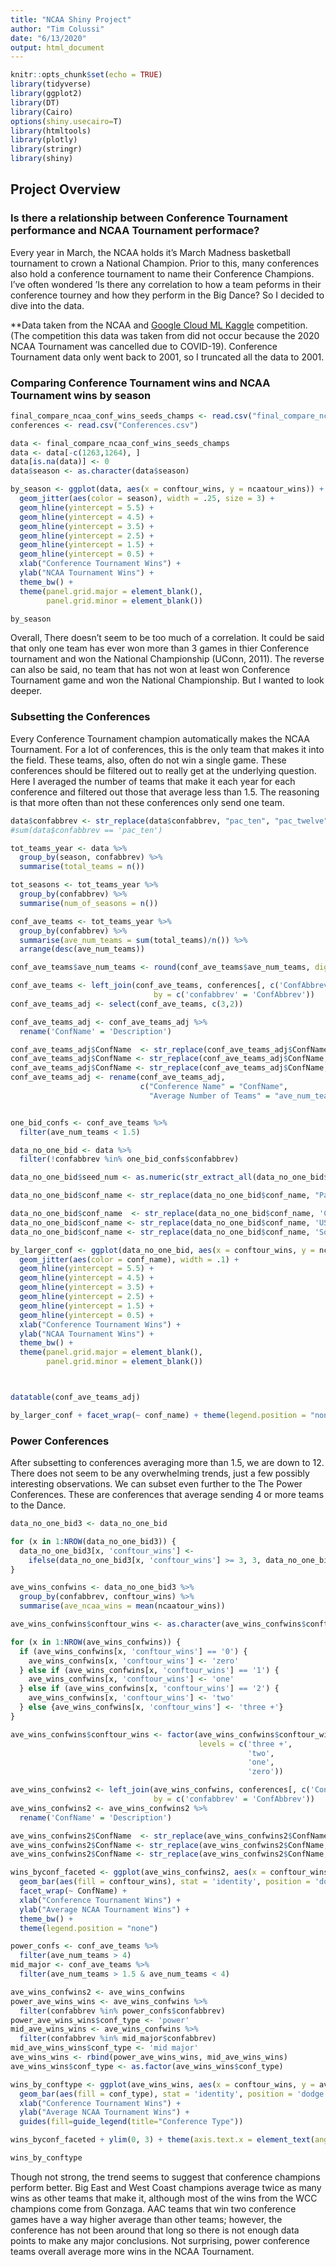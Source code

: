 ---
title: "NCAA Shiny Project"
author: "Tim Colussi"
date: "6/13/2020"
output: html_document
---

```{r setup, include=FALSE}
knitr::opts_chunk$set(echo = TRUE)
library(tidyverse)
library(ggplot2)
library(DT)
library(Cairo)
options(shiny.usecairo=T)
library(htmltools)
library(plotly)
library(stringr)
library(shiny)
```

## Project Overview

### Is there a relationship between Conference Tournament performance and NCAA Tournament performace?

Every year in March, the NCAA holds it's March Madness basketball tournament to crown a National Champion. Prior to this, many conferences also hold a conference tournament to name their Conference Champions. I've often wondered 'Is there any correlation to how a team peforms in their conference tourney and how they perform in the Big Dance? So I decided to dive into the data.

**Data taken from the NCAA and [Google Cloud ML Kaggle](https://www.kaggle.com/c/google-cloud-ncaa-march-madness-2020-division-1-mens-tournament/overview) competition. (The competition this data was taken from did not occur because the 2020 NCAA Tournament was cancelled due to COVID-19). Conference Tournament data only went back to 2001, so I truncated all the data to 2001.

### Comparing Conference Tournament wins and NCAA Tournament wins by season



```{r importing, echo=FALSE}
final_compare_ncaa_conf_wins_seeds_champs <- read.csv("final_compare_ncaa_conf_wins_seeds_champs.csv")
conferences <- read.csv("Conferences.csv")

data <- final_compare_ncaa_conf_wins_seeds_champs
data <- data[-c(1263,1264), ]
data[is.na(data)] <- 0
data$season <- as.character(data$season)

```

```{r overall plot, echo=FALSE, eval=TRUE }
by_season <- ggplot(data, aes(x = conftour_wins, y = ncaatour_wins)) + 
  geom_jitter(aes(color = season), width = .25, size = 3) + 
  geom_hline(yintercept = 5.5) + 
  geom_hline(yintercept = 4.5) + 
  geom_hline(yintercept = 3.5) + 
  geom_hline(yintercept = 2.5) + 
  geom_hline(yintercept = 1.5) + 
  geom_hline(yintercept = 0.5) + 
  xlab("Conference Tournament Wins") + 
  ylab("NCAA Tournament Wins") + 
  theme_bw() + 
  theme(panel.grid.major = element_blank(), 
        panel.grid.minor = element_blank())

by_season

```

Overall, There doesn't seem to be too much of a correlation. It could be said that only one team has ever won more than 3 games in thier Conference tournament and won the National Championship (UConn, 2011). The reverse can also be said, no team that has not won at least won Conference Tournament game and won the National Championship. But I wanted to look deeper.

### Subsetting the Conferences

Every Conference Tournament champion automatically makes the NCAA Tournament. For a lot of conferences, this is the only team that makes it into the field. These teams, also, often do not win a single game. These conferences should be filtered out to really get at the underlying question. Here I averaged the number of teams that make it each year for each conference and filtered out those that average less than 1.5. The reasoning is that more often than not these conferences only send one team.

```{r subsetting conferences, echo=FALSE, error=FALSE, message=FALSE}
data$confabbrev <- str_replace(data$confabbrev, "pac_ten", "pac_twelve")
#sum(data$confabbrev == 'pac_ten')

tot_teams_year <- data %>% 
  group_by(season, confabbrev) %>% 
  summarise(total_teams = n())

tot_seasons <- tot_teams_year %>% 
  group_by(confabbrev) %>% 
  summarise(num_of_seasons = n())

conf_ave_teams <- tot_teams_year %>% 
  group_by(confabbrev) %>% 
  summarise(ave_num_teams = sum(total_teams)/n()) %>% 
  arrange(desc(ave_num_teams))

conf_ave_teams$ave_num_teams <- round(conf_ave_teams$ave_num_teams, digits = 1)

conf_ave_teams <- left_join(conf_ave_teams, conferences[, c('ConfAbbrev', 'Description')],
                                by = c('confabbrev' = 'ConfAbbrev'))
conf_ave_teams_adj <- select(conf_ave_teams, c(3,2))

conf_ave_teams_adj <- conf_ave_teams_adj %>% 
  rename('ConfName' = 'Description')

conf_ave_teams_adj$ConfName  <- str_replace(conf_ave_teams_adj$ConfName, 'Conference', '')
conf_ave_teams_adj$ConfName <- str_replace(conf_ave_teams_adj$ConfName, 'USA', 'Conference USA')
conf_ave_teams_adj$ConfName <- str_replace(conf_ave_teams_adj$ConfName, 'Southeastern', 'SEC')
conf_ave_teams_adj <- rename(conf_ave_teams_adj, 
                             c("Conference Name" = "ConfName", 
                               "Average Number of Teams" = "ave_num_teams"))


one_bid_confs <- conf_ave_teams %>% 
  filter(ave_num_teams < 1.5)

data_no_one_bid <- data %>% 
  filter(!confabbrev %in% one_bid_confs$confabbrev)

data_no_one_bid$seed_num <- as.numeric(str_extract_all(data_no_one_bid$seed, "[0-9]+"))

data_no_one_bid$conf_name <- str_replace(data_no_one_bid$conf_name, "Pacific-10 Conference", "Pacific-12 Conference")

data_no_one_bid$conf_name  <- str_replace(data_no_one_bid$conf_name, 'Conference', '')
data_no_one_bid$conf_name <- str_replace(data_no_one_bid$conf_name, 'USA', 'Conference USA')
data_no_one_bid$conf_name <- str_replace(data_no_one_bid$conf_name, 'Southeastern', 'SEC')

by_larger_conf <- ggplot(data_no_one_bid, aes(x = conftour_wins, y = ncaatour_wins)) + 
  geom_jitter(aes(color = conf_name), width = .1) + 
  geom_hline(yintercept = 5.5) + 
  geom_hline(yintercept = 4.5) + 
  geom_hline(yintercept = 3.5) + 
  geom_hline(yintercept = 2.5) + 
  geom_hline(yintercept = 1.5) + 
  geom_hline(yintercept = 0.5) + 
  xlab("Conference Tournament Wins") + 
  ylab("NCAA Tournament Wins") + 
  theme_bw() + 
  theme(panel.grid.major = element_blank(), 
        panel.grid.minor = element_blank()) 




```

```{r subset table, echo=FALSE}
datatable(conf_ave_teams_adj)

by_larger_conf + facet_wrap(~ conf_name) + theme(legend.position = "none")
```


### Power Conferences

After subsetting to conferences averaging more than 1.5, we are down to 12. There does not seem to be any overwhelming trends, just a few possibly interesting observations. We can subset even further to the The Power Conferences. These are conferences that average sending 4 or more teams to the Dance.

```{r power conf, message=FALSE, warning=FALSE, echo=FALSE}
data_no_one_bid3 <- data_no_one_bid

for (x in 1:NROW(data_no_one_bid3)) {
  data_no_one_bid3[x, 'conftour_wins'] <-
    ifelse(data_no_one_bid3[x, 'conftour_wins'] >= 3, 3, data_no_one_bid3[x, 'conftour_wins'])
}

ave_wins_confwins <- data_no_one_bid3 %>% 
  group_by(confabbrev, conftour_wins) %>% 
  summarise(ave_ncaa_wins = mean(ncaatour_wins))

ave_wins_confwins$conftour_wins <- as.character(ave_wins_confwins$conftour_wins)

for (x in 1:NROW(ave_wins_confwins)) {
  if (ave_wins_confwins[x, 'conftour_wins'] == '0') {
    ave_wins_confwins[x, 'conftour_wins'] <- 'zero'
  } else if (ave_wins_confwins[x, 'conftour_wins'] == '1') {
    ave_wins_confwins[x, 'conftour_wins'] <- 'one'
  } else if (ave_wins_confwins[x, 'conftour_wins'] == '2') {
    ave_wins_confwins[x, 'conftour_wins'] <- 'two'
  } else {ave_wins_confwins[x, 'conftour_wins'] <- 'three +'}
}

ave_wins_confwins$conftour_wins <- factor(ave_wins_confwins$conftour_wins, 
                                          levels = c('three +', 
                                                     'two',
                                                     'one',
                                                     'zero'))

ave_wins_confwins2 <- left_join(ave_wins_confwins, conferences[, c('ConfAbbrev', 'Description')],
                                by = c('confabbrev' = 'ConfAbbrev'))
ave_wins_confwins2 <- ave_wins_confwins2 %>% 
  rename('ConfName' = 'Description')

ave_wins_confwins2$ConfName  <- str_replace(ave_wins_confwins2$ConfName, 'Conference', '')
ave_wins_confwins2$ConfName <- str_replace(ave_wins_confwins2$ConfName, 'USA', 'Conference USA')
ave_wins_confwins2$ConfName <- str_replace(ave_wins_confwins2$ConfName, 'Southeastern', 'SEC')

wins_byconf_faceted <- ggplot(ave_wins_confwins2, aes(x = conftour_wins, y = ave_ncaa_wins)) +
  geom_bar(aes(fill = conftour_wins), stat = 'identity', position = 'dodge') +
  facet_wrap(~ ConfName) +
  xlab("Conference Tournament Wins") +
  ylab("Average NCAA Tournament Wins") +
  theme_bw() +
  theme(legend.position = "none")

power_confs <- conf_ave_teams %>% 
  filter(ave_num_teams > 4)
mid_major <- conf_ave_teams %>% 
  filter(ave_num_teams > 1.5 & ave_num_teams < 4)

ave_wins_confwins2 <- ave_wins_confwins
power_ave_wins_wins <- ave_wins_confwins %>% 
  filter(confabbrev %in% power_confs$confabbrev)
power_ave_wins_wins$conf_type <- 'power'
mid_ave_wins_wins <- ave_wins_confwins %>% 
  filter(confabbrev %in% mid_major$confabbrev)
mid_ave_wins_wins$conf_type <- 'mid major'
ave_wins_wins <- rbind(power_ave_wins_wins, mid_ave_wins_wins)
ave_wins_wins$conf_type <- as.factor(ave_wins_wins$conf_type)

wins_by_conftype <- ggplot(ave_wins_wins, aes(x = conftour_wins, y = ave_ncaa_wins)) +
  geom_bar(aes(fill = conf_type), stat = 'identity', position = 'dodge') +
  xlab("Conference Tournament Wins") +
  ylab("Average NCAA Tournament Wins") +
  guides(fill=guide_legend(title="Conference Type"))
```

```{r plot graphs, echo=FALSE, eval=TRUE}
wins_byconf_faceted + ylim(0, 3) + theme(axis.text.x = element_text(angle = 45, hjust = 1))

wins_by_conftype
```

Though not strong, the trend seems to suggest that conference champions perform better. Big East and West Coast champions average twice as many wins as other teams that make it, although most of the wins from the WCC champions come from Gonzaga. AAC teams that win two conference games have a way higher average than other teams; however, the conference has not been around that long so there is not enough data points to make any major conclusions. Not surprising, power conference teams overall average more wins in the NCAA Tournament.


